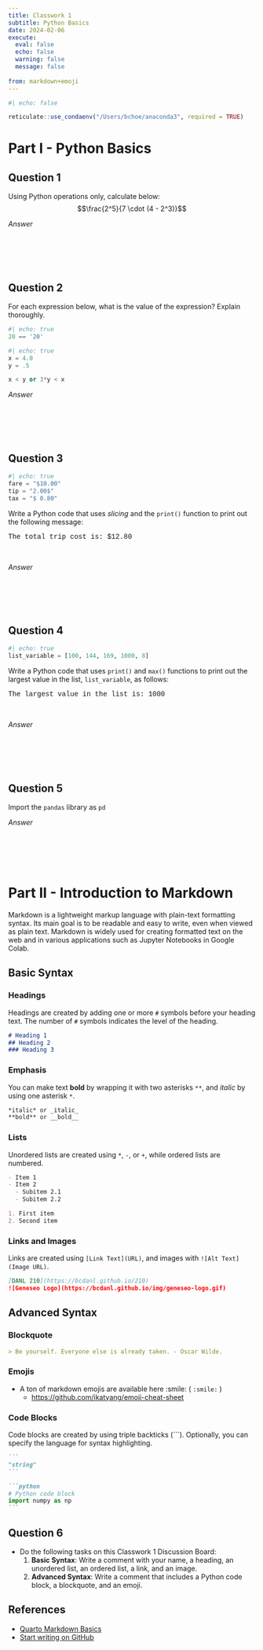 ```yaml
---
title: Classwork 1
subtitle: Python Basics
date: 2024-02-06
execute: 
  eval: false
  echo: false
  warning: false
  message: false
  
from: markdown+emoji
---
```


```r
#| echo: false

reticulate::use_condaenv("/Users/bchoe/anaconda3", required = TRUE)
```

# Part I - Python Basics

## Question 1
Using Python operations only, calculate below:
$$\frac{2^5}{7 \cdot (4 - 2^3)}$$


*Answer*
```python

```

<br><br><br>


## Question 2

For each expression below, what is the value of the expression? Explain thoroughly.

```python
#| echo: true
20 == '20'
```



```python
#| echo: true
x = 4.0
y = .5

x < y or 3*y < x
```


*Answer*
```python

```

<br><br><br>



## Question 3


```python
#| echo: true
fare = "$10.00"
tip = "2.00$"
tax = "$ 0.80"
```


Write a Python code that uses *slicing* and the `print()` function to print out the following message: 

<div style="font-family:courier">The total trip cost is: $12.80</div>

<br>

*Answer*
```python

```

<br><br><br>

## Question 4

```python
#| echo: true
list_variable = [100, 144, 169, 1000, 8]
```


Write a Python code that uses `print()` and `max()` functions to print out the largest value in the list, `list_variable`, as follows:

<div style="font-family:courier">The largest value in the list is: 1000</div>

<br>

*Answer*
```python

```


    
<br><br><br>


## Question 5

Import the `pandas` library as `pd`


*Answer*
```python

```

<br><br><br>


# Part II - Introduction to Markdown

Markdown is a lightweight markup language with plain-text formatting syntax. Its main goal is to be readable and easy to write, even when viewed as plain text. Markdown is widely used for creating formatted text on the web and in various applications such as Jupyter Notebooks in Google Colab. 

## Basic Syntax

### Headings
Headings are created by adding one or more `#` symbols before your heading text. The number of `#` symbols indicates the level of the heading.

```markdown
# Heading 1
## Heading 2
### Heading 3
```

### Emphasis
You can make text **bold** by wrapping it with two asterisks `**`, and *italic* by using one asterisk `*`.

```markdown
*italic* or _italic_
**bold** or __bold__
```

### Lists
Unordered lists are created using `*`, `-`, or `+`, while ordered lists are numbered.

```markdown
- Item 1
- Item 2
  - Subitem 2.1
  - Subitem 2.2
```

```markdown
1. First item
2. Second item
```

### Links and Images
Links are created using `[Link Text](URL)`, and images with `![Alt Text](Image URL)`.

```markdown
[DANL 210](https://bcdanl.github.io/210)
![Geneseo Logo](https://bcdanl.github.io/img/geneseo-logo.gif)
```

## Advanced Syntax

### Blockquote

```markdown
> Be yourself. Everyone else is already taken. - Oscar Wilde.
```


### Emojis

- A ton of markdown emojis are available here :smile: ( `:smile:` )
  - [https://github.com/ikatyang/emoji-cheat-sheet](https://github.com/ikatyang/emoji-cheat-sheet)



### Code Blocks
Code blocks are created by using triple backticks (```). Optionally, you can specify the language for syntax highlighting.


````markdown
```
"string"
```
````

````markdown
```python
# Python code block
import numpy as np
```
````


## Question 6

- Do the following tasks on this Classwork 1 Discussion Board:
  1. **Basic Syntax**: Write a comment with your name, a heading, an unordered list, an ordered list, a link, and an image.
  2. **Advanced Syntax**: Write a comment that includes a Python code block, a blockquote, and an emoji.



## References
- [Quarto Markdown Basics](https://quarto.org/docs/authoring/markdown-basics.html)
- [Start writing on GitHub](https://docs.github.com/en/get-started/writing-on-github/getting-started-with-writing-and-formatting-on-github/basic-writing-and-formatting-syntax)

